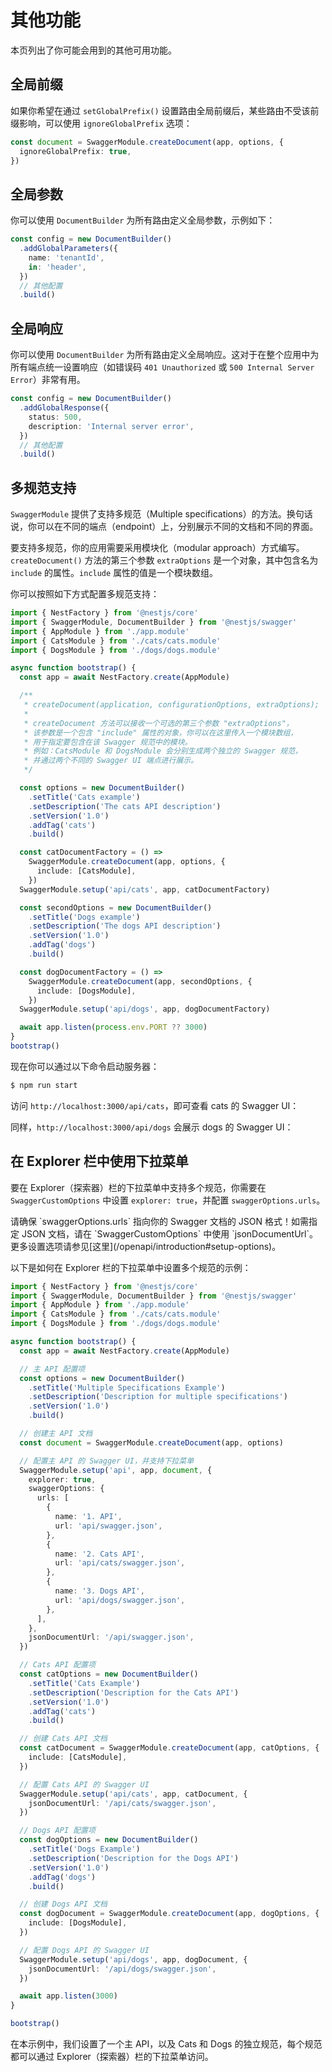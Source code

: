 
# 其他功能

本页列出了你可能会用到的其他可用功能。

## 全局前缀

如果你希望在通过 `setGlobalPrefix()` 设置路由全局前缀后，某些路由不受该前缀影响，可以使用 `ignoreGlobalPrefix` 选项：

```ts
const document = SwaggerModule.createDocument(app, options, {
  ignoreGlobalPrefix: true,
})
```

## 全局参数

你可以使用 `DocumentBuilder` 为所有路由定义全局参数，示例如下：

```ts
const config = new DocumentBuilder()
  .addGlobalParameters({
    name: 'tenantId',
    in: 'header',
  })
  // 其他配置
  .build()
```

## 全局响应

你可以使用 `DocumentBuilder` 为所有路由定义全局响应。这对于在整个应用中为所有端点统一设置响应（如错误码 `401 Unauthorized` 或 `500 Internal Server Error`）非常有用。

```ts
const config = new DocumentBuilder()
  .addGlobalResponse({
    status: 500,
    description: 'Internal server error',
  })
  // 其他配置
  .build()
```

## 多规范支持

`SwaggerModule` 提供了支持多规范（Multiple specifications）的方法。换句话说，你可以在不同的端点（endpoint）上，分别展示不同的文档和不同的界面。

要支持多规范，你的应用需要采用模块化（modular approach）方式编写。`createDocument()` 方法的第三个参数 `extraOptions` 是一个对象，其中包含名为 `include` 的属性。`include` 属性的值是一个模块数组。

你可以按照如下方式配置多规范支持：

```ts
import { NestFactory } from '@nestjs/core'
import { SwaggerModule, DocumentBuilder } from '@nestjs/swagger'
import { AppModule } from './app.module'
import { CatsModule } from './cats/cats.module'
import { DogsModule } from './dogs/dogs.module'

async function bootstrap() {
  const app = await NestFactory.create(AppModule)

  /**
   * createDocument(application, configurationOptions, extraOptions);
   *
   * createDocument 方法可以接收一个可选的第三个参数 "extraOptions"，
   * 该参数是一个包含 "include" 属性的对象，你可以在这里传入一个模块数组，
   * 用于指定要包含在该 Swagger 规范中的模块。
   * 例如：CatsModule 和 DogsModule 会分别生成两个独立的 Swagger 规范，
   * 并通过两个不同的 Swagger UI 端点进行展示。
   */

  const options = new DocumentBuilder()
    .setTitle('Cats example')
    .setDescription('The cats API description')
    .setVersion('1.0')
    .addTag('cats')
    .build()

  const catDocumentFactory = () =>
    SwaggerModule.createDocument(app, options, {
      include: [CatsModule],
    })
  SwaggerModule.setup('api/cats', app, catDocumentFactory)

  const secondOptions = new DocumentBuilder()
    .setTitle('Dogs example')
    .setDescription('The dogs API description')
    .setVersion('1.0')
    .addTag('dogs')
    .build()

  const dogDocumentFactory = () =>
    SwaggerModule.createDocument(app, secondOptions, {
      include: [DogsModule],
    })
  SwaggerModule.setup('api/dogs', app, dogDocumentFactory)

  await app.listen(process.env.PORT ?? 3000)
}
bootstrap()
```

现在你可以通过以下命令启动服务器：

```bash
$ npm run start
```

访问 `http://localhost:3000/api/cats`，即可查看 cats 的 Swagger UI：

<DocImage src={swaggerCatsImage} alt="Swagger Cats" />

同样，`http://localhost:3000/api/dogs` 会展示 dogs 的 Swagger UI：

<DocImage src={swaggerDogsImage} alt="Swagger Dogs" />

## 在 Explorer 栏中使用下拉菜单

要在 Explorer（探索器）栏的下拉菜单中支持多个规范，你需要在 `SwaggerCustomOptions` 中设置 `explorer: true`，并配置 `swaggerOptions.urls`。

<CalloutInfo>
  请确保 `swaggerOptions.urls` 指向你的 Swagger 文档的 JSON 格式！如需指定 JSON 文档，请在
  `SwaggerCustomOptions` 中使用
  `jsonDocumentUrl`。更多设置选项请参见[这里](/openapi/introduction#setup-options)。
</CalloutInfo>

以下是如何在 Explorer 栏的下拉菜单中设置多个规范的示例：

```ts
import { NestFactory } from '@nestjs/core'
import { SwaggerModule, DocumentBuilder } from '@nestjs/swagger'
import { AppModule } from './app.module'
import { CatsModule } from './cats/cats.module'
import { DogsModule } from './dogs/dogs.module'

async function bootstrap() {
  const app = await NestFactory.create(AppModule)

  // 主 API 配置项
  const options = new DocumentBuilder()
    .setTitle('Multiple Specifications Example')
    .setDescription('Description for multiple specifications')
    .setVersion('1.0')
    .build()

  // 创建主 API 文档
  const document = SwaggerModule.createDocument(app, options)

  // 配置主 API 的 Swagger UI，并支持下拉菜单
  SwaggerModule.setup('api', app, document, {
    explorer: true,
    swaggerOptions: {
      urls: [
        {
          name: '1. API',
          url: 'api/swagger.json',
        },
        {
          name: '2. Cats API',
          url: 'api/cats/swagger.json',
        },
        {
          name: '3. Dogs API',
          url: 'api/dogs/swagger.json',
        },
      ],
    },
    jsonDocumentUrl: '/api/swagger.json',
  })

  // Cats API 配置项
  const catOptions = new DocumentBuilder()
    .setTitle('Cats Example')
    .setDescription('Description for the Cats API')
    .setVersion('1.0')
    .addTag('cats')
    .build()

  // 创建 Cats API 文档
  const catDocument = SwaggerModule.createDocument(app, catOptions, {
    include: [CatsModule],
  })

  // 配置 Cats API 的 Swagger UI
  SwaggerModule.setup('api/cats', app, catDocument, {
    jsonDocumentUrl: '/api/cats/swagger.json',
  })

  // Dogs API 配置项
  const dogOptions = new DocumentBuilder()
    .setTitle('Dogs Example')
    .setDescription('Description for the Dogs API')
    .setVersion('1.0')
    .addTag('dogs')
    .build()

  // 创建 Dogs API 文档
  const dogDocument = SwaggerModule.createDocument(app, dogOptions, {
    include: [DogsModule],
  })

  // 配置 Dogs API 的 Swagger UI
  SwaggerModule.setup('api/dogs', app, dogDocument, {
    jsonDocumentUrl: '/api/dogs/swagger.json',
  })

  await app.listen(3000)
}

bootstrap()
```

在本示例中，我们设置了一个主 API，以及 Cats 和 Dogs 的独立规范，每个规范都可以通过 Explorer（探索器）栏的下拉菜单访问。
